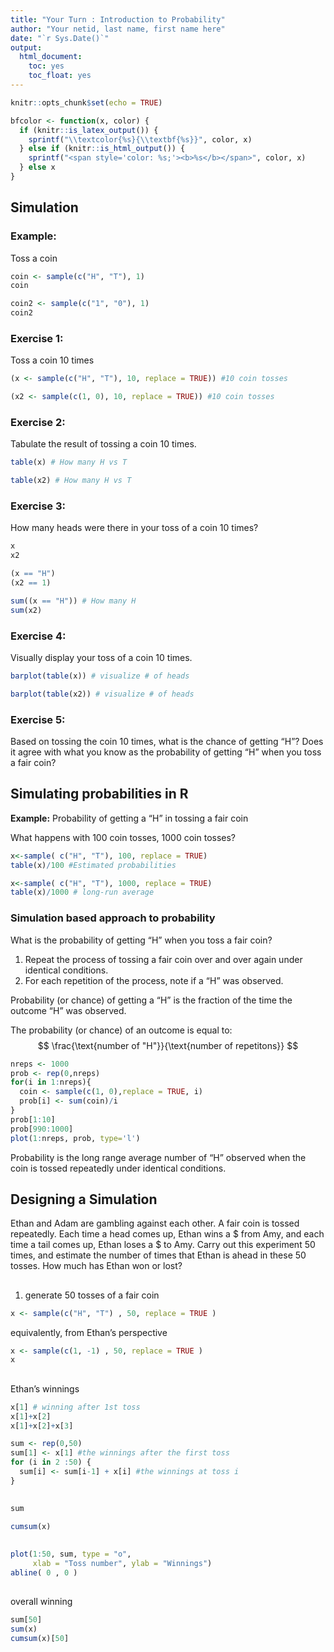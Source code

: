 ```yaml
---
title: "Your Turn : Introduction to Probability"
author: "Your netid, last name, first name here"
date: "`r Sys.Date()`"
output:
  html_document:
    toc: yes
    toc_float: yes
---
```


```r
knitr::opts_chunk$set(echo = TRUE)
```

```r
bfcolor <- function(x, color) {
  if (knitr::is_latex_output()) {
    sprintf("\\textcolor{%s}{\\textbf{%s}}", color, x)
  } else if (knitr::is_html_output()) {
    sprintf("<span style='color: %s;'><b>%s</b></span>", color, x)
  } else x
}
```

##  Simulation

### **Example:** 

Toss a coin

```r
coin <- sample(c("H", "T"), 1)
coin
```

```r
coin2 <- sample(c("1", "0"), 1)
coin2
```

### Exercise 1:

Toss a coin 10 times

```r
(x <- sample(c("H", "T"), 10, replace = TRUE)) #10 coin tosses
```

```r
(x2 <- sample(c(1, 0), 10, replace = TRUE)) #10 coin tosses
```
### Exercise 2: 

Tabulate the result of tossing a coin 10 times. 


```r
table(x) # How many H vs T
```

```r
table(x2) # How many H vs T
```


### Exercise 3:

How many heads were there in your toss of a coin 10 times?

```r
x
x2
```

```r
(x == "H")
(x2 == 1)

```

```r
sum((x == "H")) # How many H
sum(x2)
```

### Exercise 4:

Visually display your toss of a coin 10 times. 

```r
barplot(table(x)) # visualize # of heads
```

```r
barplot(table(x2)) # visualize # of heads
```

### Exercise 5:

Based on tossing the coin 10 times, what is the chance of getting "H"? Does it agree with what you know as the probability of getting "H" when you toss a fair coin? 


## Simulating probabilities in R
**Example:** Probability of getting a "H" in tossing a fair coin

What happens with 100 coin tosses, 1000 coin tosses? 
```r
x<-sample( c("H", "T"), 100, replace = TRUE)
table(x)/100 #Estimated probabilities
```
```r
x<-sample( c("H", "T"), 1000, replace = TRUE)
table(x)/1000 # long-run average
```



### Simulation based approach to probability

What is the probability of getting "H" when you toss a fair coin? 

1. Repeat the  process of tossing a fair coin over and over again under identical conditions.
2. For each repetition of the process, note if a "H" was observed.

Probability (or chance) of getting a "H" is the fraction of the time the outcome "H" was observed. 

The probability (or chance) of an outcome is equal to: 
$$ \frac{\text{number of "H"}}{\text{number of repetitons}} $$

```r
nreps <- 1000
prob <- rep(0,nreps)
for(i in 1:nreps){
  coin <- sample(c(1, 0),replace = TRUE, i)
  prob[i] <- sum(coin)/i
}
prob[1:10]
prob[990:1000]
plot(1:nreps, prob, type='l')
```

Probability is the long range average number of "H" observed when the coin is tossed repeatedly under identical conditions. 


## Designing a Simulation

Ethan and Adam are gambling against each other. A fair coin is tossed repeatedly. Each
time a head comes up, Ethan wins a \$ from Amy, and each time a tail comes up,
Ethan loses a \$ to Amy. Carry out this experiment 50 times, and estimate the number of times that Ethan is ahead in these 50 tosses. How much has Ethan won or lost?


## 

1. generate 50 tosses of a fair coin

```r
x <- sample(c("H", "T") , 50, replace = TRUE )
```

equivalently, from Ethan's perspective

```r
x <- sample(c(1, -1) , 50, replace = TRUE )
x
```

##
 Ethan's winnings 
```r
x[1] # winning after 1st toss
x[1]+x[2]
x[1]+x[2]+x[3]
```
```r
sum <- rep(0,50)
sum[1] <- x[1] #the winnings after the first toss
for (i in 2 :50) {
  sum[i] <- sum[i-1] + x[i] #the winnings at toss i
}
```
##
```r
sum
```

```r
cumsum(x)
```

##
```r
plot(1:50, sum, type = "o", 
     xlab = "Toss number", ylab = "Winnings")
abline( 0 , 0 )
```

## 

overall winning

```r
sum[50]
sum(x)
cumsum(x)[50]
```
